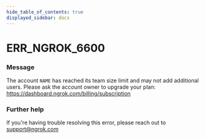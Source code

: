 ```yaml
---
hide_table_of_contents: true
displayed_sidebar: docs
---
```



# ERR_NGROK_6600

### Message

The account `NAME` has reached its team size limit and may not add additional users.
Please ask the account owner to upgrade your plan: https://dashboard.ngrok.com/billing/subscription

<ErrorDetails error="err_ngrok_6600" />

### Further help

If you're having trouble resolving this error, please reach out to [support@ngrok.com](mailto:support@ngrok.com?subject=Help%20with%20ERR_NGROK_6600)
